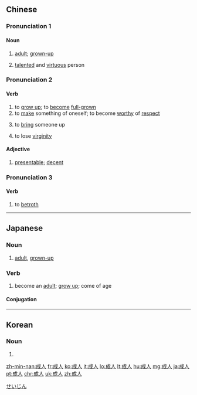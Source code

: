 ==Chinese==
{{zh-forms}}

===Pronunciation 1===
{{zh-pron
|m=chéngrén
|c=sing4 jan4
|h=pfs=sṳ̀n-ngìn
|mn=zz,kh:sêng-jîn/xm,qz,tp:sêng-lîn
|cat=n
}}

====Noun====
{{zh-noun}}

# [[adult]]; [[grown-up]]
#: {{zh-x|成人 教育|'''adult''' education}}
# {{lb|zh|literary}} [[talented]] and [[virtuous]] person

===Pronunciation 2===
{{zh-pron
|m=chéngrén
|c=sing4 jan4
|h=pfs=sàng-ngìn
|mn=chiâⁿ-lâng
|cat=v,h:a,mn:a
}}

====Verb====
{{zh-verb}}

# to [[grow up]]; to [[become]] [[full-grown]]
# to [[make]] something of oneself; to become [[worthy]] of [[respect]]
# {{lb|zh|literary}} to [[bring up|bring]] someone up
# {{lb|zh|of a prostitute}} to lose [[virginity]]

====Adjective====
{{zh-adj}}

# {{lb|zh|Hakka|Min Nan|of a person}} [[presentable]]; [[decent]]

===Pronunciation 3===
{{zh-pron
|mn=xm:chhiâⁿ--lâng
|cat=v
}}

====Verb====
{{zh-verb}}

# {{lb|zh|Xiamen|_|Min Nan}} to [[betroth]] {{gloss|a girl}}

{{zh-cat|Human|Advanced}}

----

==Japanese==
{{ja-kanjitab|せい|じん|yomi=on}}

===Noun===
{{ja-noun|せいじん}}

# [[adult]], [[grown-up]]

===Verb===
{{ja-verb-suru|せいじん}}

# become an [[adult]]; [[grow up]]; come of age

====Conjugation====
{{ja-suru|せいじん}}

[[Category:ja:Human|せいじん]]

----

==Korean==
{{ko-hanjatab}}

===Noun===
{{ko-noun|hj|hangeul=성인}}

# {{hanja form of|성인|[[adult]], [[grown-up]]}}

[[zh-min-nan:成人]]
[[fr:成人]]
[[ko:成人]]
[[it:成人]]
[[lo:成人]]
[[lt:成人]]
[[hu:成人]]
[[mg:成人]]
[[ja:成人]]
[[pt:成人]]
[[chr:成人]]
[[uk:成人]]
[[zh:成人]]